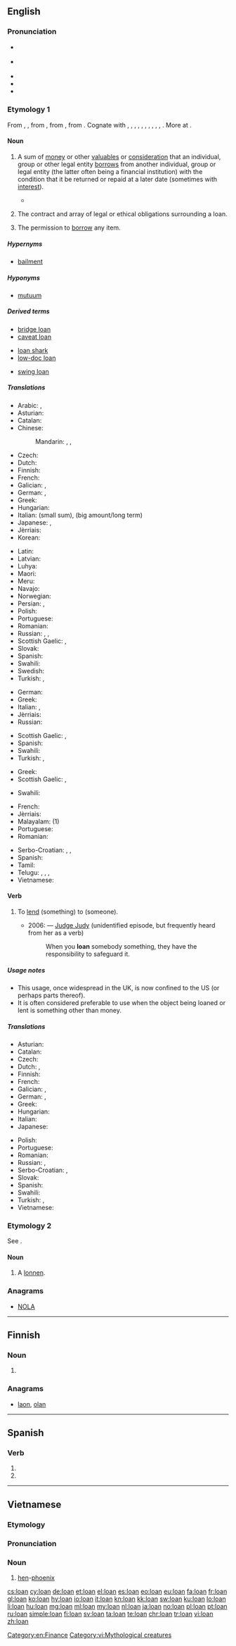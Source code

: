 {{also|loán|loạn}}
==English==

===Pronunciation===
* {{a|UK}} {{IPA|/ləʊn/|lang=en}}
* {{a|US}} {{IPA|/loʊn/|lang=en}}
* {{audio|en-us-loan.ogg|Audio (US)|lang=en}}
* {{rhymes|əʊn|lang=en}}
* {{homophones|lang=en|lone}}

===Etymology 1===
From {{etyl|enm|en}} {{term|lone|lang=enm}}, {{term|lane|lang=enm}}, from {{etyl|non|en}} {{term|lán||loan|lang=non}}, from {{etyl|gem-pro|en}} {{m|gem-pro|*laihną||that which is lent, loan, fief}}, from {{etyl|ine-pro|en}} {{m|ine-pro|*leykʷ-||to leave, leave over}}. Cognate with {{etyl|is|-}} {{term|lán||loan|lang=is}}, {{etyl|sv|-}} {{term|lån||loan|lang=sv}}, {{etyl|da|-}} {{term|lån||loan|lang=da}}, {{etyl|de|-}} {{term|Lehen||fief, feudal estate|lang=de}}, {{etyl|nl|-}} {{term|leen||fief, feudatory, something lent|lang=nl}}, {{etyl|fy|-}} {{term|lien||something borrowed, loan|lang=fy}}, {{etyl|frr|-}} {{term|leen||fief, loan, office|lang=frr}}, {{etyl|sco|-}} {{term|lane|lang=sco}}, {{term|lain|lang=sco}}, {{term|len||loan|lang=sco}}, {{etyl|ang|-}} {{m|ang|lǣn||loan, borrowing, lease, grant, gift, present, benefit}}. More at {{l|en|lend}}.

====Noun====
{{en-noun}}

# {{context|banking|finance|lang=en}} A sum of [[money]] or other [[valuables]] or [[consideration]] that an individual, group or other legal entity [[borrow]]s from another individual, group or legal entity (the latter often being a financial institution) with the condition that it be returned or repaid at a later date (sometimes with [[interest]]).
#* {{quote-book|year=1918|author={{w|W. B. Maxwell}}
|title=The Mirror and the Lamp
|chapter=2|url=http://openlibrary.org/works/OL1097634W
|passage=''That'' the young Mr. Churchills liked—but they did not like him coming round of an evening and drinking weak whisky-and-water while he held forth on railway debentures and corporation '''loans'''. Mr. Barrett, however, by fawning and flattery, seemed to be able to make not only Mrs. Churchill but everyone else do what he desired.}}
#: {{usex|He got a '''loan''' of five thousand pounds.|lang=en}}
#: {{usex|All '''loans''' from the library, whether books or audio material, must be returned within two weeks.|lang=en}}
# The contract and array of legal or ethical obligations surrounding a loan.
#: {{usex|He made a payment on his '''loan'''.|lang=en}}
# The permission to [[borrow]] any item.
#: {{usex|Thank you for the '''loan''' of your lawn mower.|lang=en}}

=====Hypernyms=====
* {{sense|something that a legal entity borrows}} [[bailment]]

=====Hyponyms=====
* {{sense|something that a legal entity borrows}} [[mutuum]]

=====Derived terms=====
{{rel-top3|Terms derived from ''loan'' (noun)}}
* [[bridge loan]]
* [[caveat loan]]
{{rel-mid3}}
* [[loan shark]]
* [[low-doc loan]]
{{rel-mid3}}
* [[swing loan]]
{{rel-bottom}}

=====Translations=====
{{trans-top|borrowed sum of money or other valuables}}
* Arabic: {{t|ar|قرض|m|tr=qarD}}, {{t|ar|إعارة|f|tr='i`āra}}
* Asturian: {{t|ast|empréstamu|m}}
* Catalan: {{t|ca|préstec|m}}
* Chinese:
*: Mandarin: {{t|cmn|貸款|sc=Hani}}, {{t+|cmn|贷款|tr=dàikuǎn|sc=Hani}}, {{t+|cmn|借款|tr=jièkuǎn|sc=Hani}}
* Czech: {{t|cs|půjčka|f}}
* Dutch: {{t+|nl|lening|f}}
* Finnish: {{t+|fi|laina}}
* French: {{t+|fr|prêt|m}}
* Galician: {{t|gl|préstamo|m}}, {{t|gl|empréstito|m}}
* German: {{t+|de|Anleihe|f}}, {{t+|de|Darlehen|n}}
* Greek: {{t+|el|δάνειο|n|tr=dáneio}}
* Hungarian: {{t+|hu|kölcsön}}
* Italian: {{t+|it|prestito|m}} (small sum), {{t+|it|mutuo|m}} (big amount/long term)
* Japanese: {{t|ja|貸付け|tr=かしつけ, kashitsuke}}, {{t+|ja|ローン|tr=rōn}}
* Jèrriais: {{t|roa-jer|prêt'tie|f}}
* Korean: {{t+|ko|대부|sc=Kore}}
{{trans-mid}}
* Latin: {{t|la|mūtuum|n}}
* Latvian: {{t|lv|aizņēmums|m}}
* Luhya: {{t|luy|kumukopo}}
* Maori: {{t|mi|moni tārewa}}
* Meru: {{t|mer|irandu}}
* Navajo: {{t|nv|aʼilyé}}
* Norwegian: {{t|no|lån}}
* Persian: {{t+|fa|قرض|tr=qarz|sc=fa-Arab}}, {{t+|fa|وام|tr=vâm|sc=fa-Arab}}
* Polish: {{t+|pl|pożyczka|f}}
* Portuguese: {{t+|pt|empréstimo|m}}
* Romanian: {{t+|ro|împrumut|n}}
* Russian: {{t+|ru|заём|m|tr=zajóm}}, {{t+|ru|ссуда|f|tr=ssúda}}, {{t+|ru|кредит|f|tr=kredít}}
* Scottish Gaelic: {{t|gd|iasad|m}}, {{t|gd|coingheall|m}}
* Slovak: {{t|sk|pôžička|f}}
* Spanish: {{t+|es|préstamo|m}}
* Swahili: {{t+|sw|mkopo}}
* Swedish: {{t+|sv|lån|n}}
* Turkish: {{t+|tr|borç}}, {{t+|tr|kredi}}
{{trans-bottom}}

{{trans-top|contract and array of legal or ethical obligations surrounding a loan}}
* German: {{t|de|Darlehensvertrag|m}}
* Greek: {{t+|el|δάνειο|n|tr=dáneio}}
* Italian: {{t+|it|prestito|m}} {{gloss|small sum}}, {{t+|it|mutuo|m}} {{gloss|big amount/long term}}
* Jèrriais: {{t|roa-jer|prêt'tie|f}}
* Russian: {{t+|ru|заём|m|tr=zajóm}}
{{trans-mid}}
* Scottish Gaelic: {{t|gd|iasad|m}}, {{t|gd|coingheall|m}}
* Spanish: {{t+|es|préstamo|m}}
* Swahili: {{t+|sw|mikopo}}
* Turkish: {{t+|tr|borçlanma}}, {{t+|tr|ikraz}}
{{trans-bottom}}

{{trans-top|permission to borrow any item}}
* Greek: {{t+|el|δανεισμός|m|tr=daneismós}}
* Scottish Gaelic: {{t|gd|iasad|m}}, {{t|gd|coingheall|m}}
{{trans-mid}}
* Swahili: {{t+|sw|mikopo}}
{{trans-bottom}}

{{checktrans-top}}
* French: {{t+check|fr|emprunt|m}}
* Jèrriais: {{t-check|roa-jer|emprunt|m}}
* Malayalam: {{t+check|ml|കടം|tr=katam|sc=Mlym}} (1)
* Portuguese: {{t+check|pt|empréstimo|m}}
* Romanian: {{t+check|ro|împrumut|n}}
{{trans-mid}}
* Serbo-Croatian: {{t-check|sh|pozajmica|f}}, {{t-check|sh|zajam|m}}, {{t-check|sh|kredit|m}}
* Spanish: {{t+check|es|préstamo|m}}
* Tamil: {{t+check|ta|கடன்|tr=kaDan|sc=Taml}}
* Telugu: {{t+check|te|ఋణము|tr=ruNamu|sc=Telu}}, {{t+check|te|అప్పు|tr=appu|sc=Telu}}, {{t-check|te|ఉద్దెర|tr=uddera|sc=Telu}}, {{t+check|te|అరువు|tr=aruvu|sc=Telu}}
* Vietnamese: {{t-check|vi|tiền cho mượn}} <!-- link as t-SOP if non-idiomatic; put marked word in|alt=; see [[User:Kephir/gadgets/xte#Translation_fixing]] -->
{{trans-bottom}}

====Verb====
{{en-verb}}

# {{context|usually double|_|transitive|US|dated in|_|UK|informal|lang=en}} To [[lend]] (something) to (someone).
#* 2006: &mdash; [[w:Judge Judy|Judge Judy]] (unidentified episode, but frequently heard from her as a verb)
#*: When you '''loan''' somebody something, they have the responsibility to safeguard it.

=====Usage notes=====
* This usage, once widespread in the UK, is now confined to the US (or perhaps parts thereof).
* It is often considered preferable to use {{term|lend|lang=en}} when the object being loaned or lent is something other than money.

=====Translations=====
{{trans-top|to lend}}
* Asturian: {{t|ast|emprestar}}
* Catalan: {{t+|ca|prestar}}
* Czech: {{t|cs|půjčit}}
* Dutch: {{t+|nl|lenen}}, {{t+|nl|uitlenen}}
* Finnish: {{t+|fi|lainata}}
* French: {{t+|fr|prêter}}
* Galician: {{t|gl|prestar}}, {{t|gl|emprestar}}
* German: {{t|de|ausleihen}}, {{t+|de|leihen}}
* Greek: {{t+|el|δανείζω|tr=daneízo}}
* Hungarian: {{t+|hu|kölcsönad}}
* Italian: {{t+|it|prestare}}
* Japanese: {{t-needed|ja}}
{{trans-mid}}
* Polish: {{t+|pl|pożyczać}}
* Portuguese: {{t+|pt|emprestar}}
* Romanian: {{t+|ro|împrumuta}}
* Russian: {{t+|ru|ссужать|tr=ssužát’}}, {{t|ru|давать взаймы|tr=davát’ vzajmý}}
* Serbo-Croatian: {{t|sh|pozajmiti}}, {{t|sh|posuditi}}
* Slovak: {{t|sk|pôžičať}}
* Spanish: {{t+|es|prestar}}
* Swahili: {{t+|sw|mikopo}}
* Turkish: {{t|tr|borç vermek}}, {{t|tr|ödünç vermek}}
* Vietnamese: {{t+check|vi|cho mượn}} <!-- link as t-SOP if non-idiomatic; put marked word in|alt=; see [[User:Kephir/gadgets/xte#Translation_fixing]] -->
{{trans-bottom}}

===Etymology 2===
See {{term|lawn|lang=en}}.

====Noun====
{{en-noun}}

# {{context|Scotland|lang=en}} A [[lonnen]].

{{Webster 1913}}

===Anagrams===
* [[NOLA#English|NOLA]]

[[Category:en:Finance]]

----

==Finnish==

===Noun===
{{head|fi}}

# {{fi-form of|loka|type=noun|case=genitive|pl=singular}}

===Anagrams===
* [[laon#Finnish|laon]], [[olan#Finnish|olan]]

----

==Spanish==

===Verb===
{{es-verb-form|loar}}

# {{es-verb form of|ending=ar|mood=indicative|tense=present|pers=2|formal=yes|number=plural|loar}}
# {{es-verb form of|ending=ar|mood=indicative|tense=present|pers=3|number=plural|loar}}

----

==Vietnamese==

===Etymology===
{{vi-etym-sino|鸞}}

===Pronunciation===
{{vi-pron}}

===Noun===
{{head|vi|noun}}

# [[hen]]-[[phoenix]]

{{attention|vi}}

[[Category:vi:Mythological creatures]]

[[cs:loan]]
[[cy:loan]]
[[de:loan]]
[[et:loan]]
[[el:loan]]
[[es:loan]]
[[eo:loan]]
[[eu:loan]]
[[fa:loan]]
[[fr:loan]]
[[gl:loan]]
[[ko:loan]]
[[hy:loan]]
[[io:loan]]
[[it:loan]]
[[kn:loan]]
[[kk:loan]]
[[sw:loan]]
[[ku:loan]]
[[lo:loan]]
[[li:loan]]
[[hu:loan]]
[[mg:loan]]
[[ml:loan]]
[[my:loan]]
[[nl:loan]]
[[ja:loan]]
[[no:loan]]
[[pl:loan]]
[[pt:loan]]
[[ru:loan]]
[[simple:loan]]
[[fi:loan]]
[[sv:loan]]
[[ta:loan]]
[[te:loan]]
[[chr:loan]]
[[tr:loan]]
[[vi:loan]]
[[zh:loan]]
